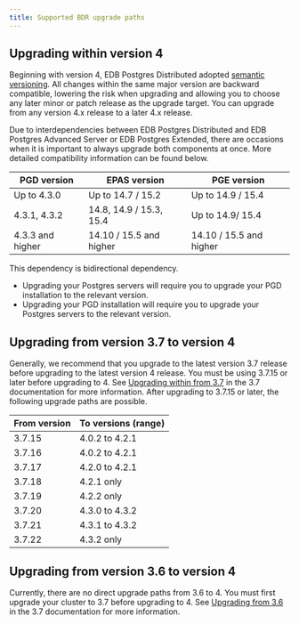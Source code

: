 ```yaml
---
title: Supported BDR upgrade paths
---
```


## Upgrading within version 4

Beginning with version 4, EDB Postgres Distributed adopted [semantic versioning](https://semver.org/). All changes within the same major version are backward compatible, lowering the risk when upgrading and allowing you to choose any later minor or patch release as the upgrade target. You can upgrade from any version 4.x release to a later 4.x release.


Due to interdependencies between EDB Postgres Distributed and EDB Postgres Advanced Server or EDB Postgres Extended, there are occasions when it is important to always upgrade both components at once. More detailed compatibility information can be found below.

 PGD version     | EPAS version            | PGE version 
-----------------|-------------------------|------------------
Up to 4.3.0      | Up to 14.7 / 15.2       | Up to 14.9 / 15.4
4.3.1, 4.3.2     | 14.8, 14.9 / 15.3, 15.4 | Up to 14.9/ 15.4
4.3.3 and higher | 14.10 / 15.5 and higher | 14.10 / 15.5 and higher

This dependency is bidirectional dependency. 

* Upgrading your Postgres servers will require you to upgrade your PGD installation to the relevant version.
* Upgrading your PGD installation will require you to upgrade your Postgres servers to the relevant version.

## Upgrading from version 3.7 to version 4

Generally, we recommend that you upgrade to the latest version 3.7 release before
upgrading to the latest version 4 release. You must be using 3.7.15 or later 
before upgrading to 4. See [Upgrading within from 3.7](/pgd/3.7/bdr/upgrades/supported_paths/#upgrading-within-version-37) in the
3.7 documentation for more information. After upgrading to 3.7.15 or later, the
following upgrade paths are possible.

| From version | To versions (range) |
| ---- | -- |
| 3.7.15 | 4.0.2 to 4.2.1 |
| 3.7.16 | 4.0.2 to 4.2.1 |
| 3.7.17 | 4.2.0 to 4.2.1 |
| 3.7.18 | 4.2.1 only |
| 3.7.19 | 4.2.2 only |
| 3.7.20 | 4.3.0 to 4.3.2 |
| 3.7.21 | 4.3.1 to 4.3.2 |
| 3.7.22 | 4.3.2 only |

## Upgrading from version 3.6 to version 4

Currently, there are no direct upgrade paths from 3.6 to 4. You must first upgrade your cluster to 3.7 before upgrading to 4. See [Upgrading from 3.6](/pgd/3.7/bdr/upgrades/supported_paths/#upgrading-from-version-36-to-version-37) in the 3.7 documentation for more information.

